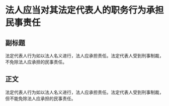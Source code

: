 # 法人应当对其法定代表人的职务行为承担民事责任
## 副标题
法定代表人行为如以法人名义进行，法人应承担责任。法定代表人受到刑事制裁，不免除法人应承担的民事责任。
## 正文
法定代表人行为如以法人名义进行，法人应承担责任。法定代表人受到刑事制裁，但不能免除法人应承担的民事责任。